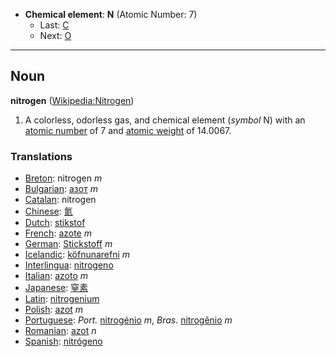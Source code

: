 *'''Chemical element''': '''N''' (Atomic Number: 7)
**Last: [[Carbon|C]]
**Next: [[Oxygen|O]]
----
== Noun ==
'''nitrogen''' ([[en:Nitrogen|Wikipedia:Nitrogen]])

# A colorless, odorless gas, and chemical element (''symbol'' N) with an [[atomic number]] of 7 and [[atomic weight]] of 14.0067.

===Translations===
*[[Breton]]: nitrogen ''m''
*[[Bulgarian]]: [[азот]] ''m''
*[[Catalan]]: nitrogen
*[[Chinese]]: [[氮]]
*[[Dutch]]: [[stikstof]] 
*[[French]]: [[azote]] ''m''
*[[German]]: [[Stickstoff]] ''m''
*[[Icelandic]]: [[köfnunarefni]] ''m''
*[[Interlingua]]: [[nitrogeno]]
*[[Italian]]: [[azoto]] ''m''
*[[Japanese]]: [[窒素]]
*[[Latin]]: [[nitrogenium]]
*[[Polish]]: [[azot]] ''m''
*[[Portuguese]]: ''Port.'' [[nitrogénio]] ''m'', ''Bras.'' [[nitrogênio]] ''m''
*[[Romanian]]: [[azot]] ''n''
*[[Spanish]]: [[nitrógeno]]